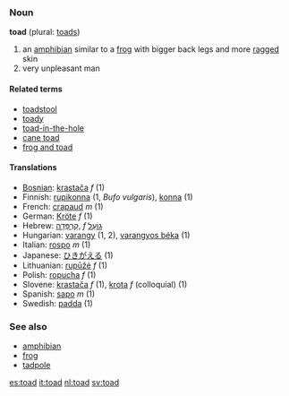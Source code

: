 ===Noun===
{{wikipedia}}
'''toad''' (plural: [[toads]])

# an [[amphibian]] similar to a [[frog]] with bigger back legs and more [[ragged]] skin
# very unpleasant man

====Related terms====
*[[toadstool]]
*[[toady]]
*[[toad-in-the-hole]]
*[[cane toad]]
*[[frog and toad]]

====Translations====
*[[Bosnian]]: [[krastača]] ''f'' (1)
*Finnish: [[rupikonna]] (1, ''Bufo vulgaris''), [[konna]] (1)
*French: [[crapaud]] ''m'' (1)
*German: [[Kröte]] ''f'' (1)
*Hebrew: [[קרפדה|קַרְפָּדָה]],   ''f'' [[גועל|גוֹעַל]]
*Hungarian: [[varangy]] (1, 2), [[varangyos béka]] (1)
*Italian: [[rospo]] ''m'' (1)
*Japanese: [[ひきがえる]] (1)
*Lithuanian: [[rupūžė]] ''f'' (1)
*Polish: [[ropucha]] ''f'' (1)
*Slovene: [[krastača]] ''f'' (1), [[krota]] ''f'' (colloquial) (1)
*Spanish: [[sapo]] ''m'' (1)
*Swedish: [[padda]] (1)

===See also===
*[[amphibian]]
*[[frog]]
*[[tadpole]]

[[es:toad]]
[[it:toad]]
[[nl:toad]]
[[sv:toad]]